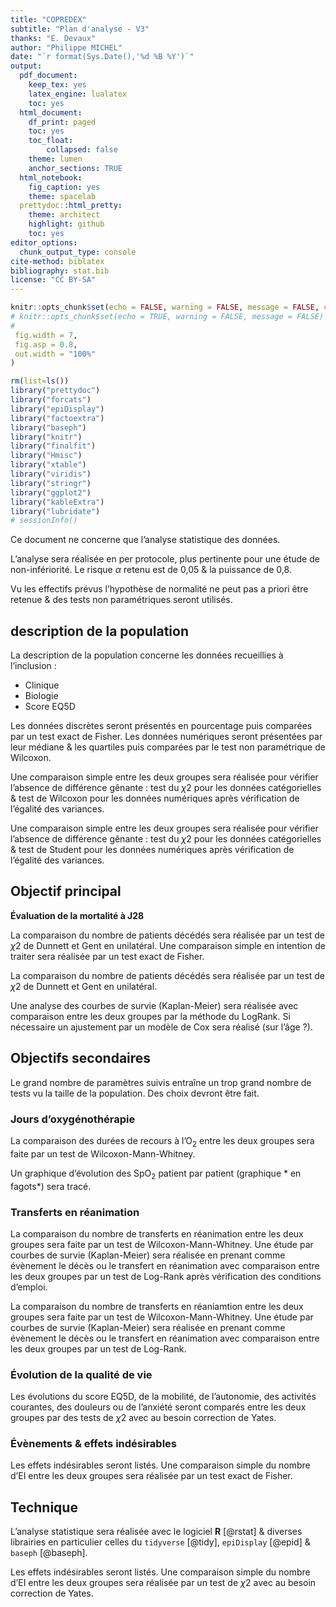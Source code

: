 ```yaml
---
title: "COPREDEX"
subtitle: "Plan d'analyse - V3"
thanks: "E. Devaux"
author: "Philippe MICHEL"
date: "`r format(Sys.Date(),'%d %B %Y')`"
output:
  pdf_document:
    keep_tex: yes
    latex_engine: lualatex
    toc: yes  
  html_document:
    df_print: paged
    toc: yes
    toc_float: 
        collapsed: false
    theme: lumen
    anchor_sections: TRUE
  html_notebook:
    fig_caption: yes
    theme: spacelab
  prettydoc::html_pretty:
    theme: architect
    highlight: github
    toc: yes
editor_options:
  chunk_output_type: console
cite-method: biblatex
bibliography: stat.bib
license: "CC BY-SA"
---
```


```r
knitr::opts_chunk$set(echo = FALSE, warning = FALSE, message = FALSE, cache = FALSE,
# knitr::opts_chunk$set(echo = TRUE, warning = FALSE, message = FALSE)
#
 fig.width = 7,
 fig.asp = 0.8,
 out.width = "100%"
)
```

```r
rm(list=ls())
library("prettydoc")
library("forcats")
library("epiDisplay")
library("factoextra")
library("baseph")
library("knitr")
library("finalfit")
library("Hmisc")
library("xtable")
library("viridis")
library("stringr")
library("ggplot2")
library("kableExtra")
library("lubridate")
# sessionInfo()
```

Ce document ne concerne que l'analyse statistique des données. 

L'analyse sera réalisée en per protocole, plus pertinente pour une étude de non-infériorité. Le risque $\alpha$ retenu est de 0,05 & la puissance de 0,8.

Vu les effectifs prévus l'hypothèse de normalité ne peut pas a priori être retenue & des tests non paramétriques seront utilisés. 

## description de la population

La description de la population concerne les données recueillies à l'inclusion :

- Clinique
- Biologie
- Score EQ5D

Les données discrètes seront présentés en pourcentage puis comparées par un test exact de Fisher. Les données numériques seront présentées par leur médiane & les quartiles puis comparées par le test non paramétrique de Wilcoxon. 


Une comparaison simple entre les deux groupes sera réalisée pour vérifier l'absence de différence gênante : test du $\chi 2$ pour les données catégorielles & test de Wilcoxon pour les données numériques après vérification de l'égalité des variances. 

Une comparaison simple entre les deux groupes sera réalisée pour vérifier l'absence de différence gênante : test du $\chi 2$ pour les données catégorielles & test de Student pour les données numériques après vérification de l'égalité des variances. 


## Objectif principal

**Évaluation de la mortalité à J28** 


La comparaison du nombre de patients décédés sera réalisée par un test de  $\chi 2$ de Dunnett et Gent en unilatéral. Une comparaison simple en intention de traiter sera réalisée par un test exact de Fisher.

La comparaison du nombre de patients décédés sera réalisée par un test de  $\chi 2$ de Dunnett et Gent en unilatéral.


Une analyse des courbes de survie (Kaplan-Meier) sera réalisée avec comparaison entre les deux groupes par la méthode du LogRank. Si nécessaire un ajustement par un modèle de Cox sera réalisé (sur l'âge ?).

## Objectifs secondaires

Le grand nombre de paramètres suivis entraîne un trop grand nombre de tests vu la taille de la population. Des choix devront être fait.


### Jours d'oxygénothérapie

La comparaison des durées de recours à l'O<sub>2</sub> entre les deux groupes sera faite par un test de Wilcoxon-Mann-Whitney. 

Un graphique d'évolution des SpO<sub>2</sub> patient par patient (graphique * en fagots*) sera tracé.

### Transferts en réanimation

La comparaison du nombre de transferts en réanimation entre les deux groupes sera faite par un test de Wilcoxon-Mann-Whitney. Une étude par courbes de survie (Kaplan-Meier) sera réalisée en prenant comme évènement le décès ou le transfert en réanimation avec comparaison entre les deux groupes par un test de Log-Rank après vérification des conditions d'emploi.

La comparaison du nombre de transferts en réaniamtion entre les deux groupes sera faite par un test de Wilcoxon-Mann-Whitney. Une étude par courbes de survie (Kaplan-Meier) sera réalisée en prenant comme évènement le décès ou le transfert en réanimation avec comparaison entre les deux groupes par un test de Log-Rank.


### Évolution de la qualité de vie

Les évolutions du score EQ5D, de la mobilité, de l'autonomie, des activités courantes, des douleurs ou de l'anxiété seront comparés entre les deux groupes par des tests de $\chi 2$ avec au besoin correction de Yates.

### Évènements & effets indésirables

 Les effets indésirables seront listés. Une comparaison simple du nombre d'EI entre les deux groupes sera réalisée par un test exact de Fisher.
 
## Technique {.appendix}

L'analyse statistique sera réalisée avec le logiciel **R** [@rstat]  & diverses librairies en particulier celles du `tidyverse` [@tidy], `epiDisplay` [@epid] & `baseph` [@baseph].

 Les effets indésirables seront listés. Une comparaison simple du nombre d'EI entre les deux groupes sera réalisée par un test de $\chi 2$ avec au besoin correction de Yates.

